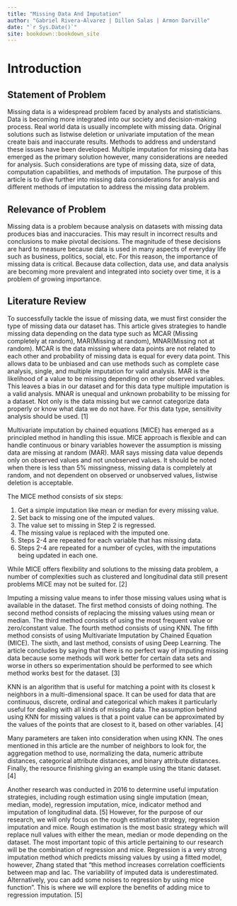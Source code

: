 ```yaml
--- 
title: "Missing Data And Imputation"
author: "Gabriel Rivera-Alvarez | Dillon Salas | Armon Darville"
date: "`r Sys.Date()`"
site: bookdown::bookdown_site
---
```


# Introduction

## Statement of Problem

Missing data is a widespread problem faced by analysts and statisticians. Data is becoming more integrated into our society and decision-making process. Real world data is usually incomplete with missing data. Original solutions such as listwise deletion or univariate imputation of the mean create bais and inaccurate results. Methods to address and understand these issues have been developed. Multiple imputation for missing data has emerged as the primary solution however, many considerations are needed for analysis. Such considerations are type of missing data, size of data, computation capabilities, and methods of imputation. The purpose of this article is to dive further into missing data considerations for analysis and different methods of imputation to address the missing data problem.

## Relevance of Problem

Missing data is a problem because analysis on datasets with missing data produces bias and inaccuracies. This may result in incorrect results and conclusions to make pivotal decisions. The magnitude of these decisions are hard to measure because data is used in many aspects of everyday life such as business, politics, social, etc. For this reason, the importance of missing data is critical. Because data collection, data use, and data analysis are becoming more prevalent and integrated into society over time, it is a problem of growing importance. 

## Literature Review

To successfully tackle the issue of missing data, we must first consider the type of missing data our dataset has. This article gives strategies to handle missing data depending on the data type such as MCAR (Missing completely at random), MAR(Missing at random), MNAR(Missing not at random). MCAR is the data missing where data points are not related to each other and probability of missing data is equal for every data point. This allows data to be unbiased and can use methods such as complete case analysis, single, and multiple imputation for valid analysis. MAR is the likelihood of a value to be missing depending on other observed variables. This leaves a bias in our dataset and for this data type multiple imputation is a valid analysis. MNAR is unequal and unknown probability to be missing for a dataset. Not only is the data missing but we cannot categorize data properly or know what data we do not have.  For this data type, sensitivity analysis should be used. [1]

Multivariate imputation by chained equations (MICE) has emerged as a principled method in handling this issue. MICE approach is flexible and can handle continuous or binary variables however the assumption is missing data are missing at random (MAR). MAR says missing data value depends only on observed values and not unobserved values. It should be noted when there is less than 5% missingness, missing data is completely at random, and not dependent on observed or unobserved values, listwise deletion is acceptable. 
 	
 The MICE method consists of six steps:
 
1. 	Get a simple imputation like mean or median for every missing value.
2. 	Set back to missing one of the imputed values.
3. 	The value set to missing in Step 2 is regressed.
4. 	The missing value is replaced with the imputed one.
5. 	Steps 2-4 are repeated for each variable that has missing data.
6. 	Steps 2-4 are repeated for a number of cycles, with the imputations being updated in each one.
 
While MICE offers flexibility and solutions to the missing data problem, a number of complexities such as clustered and longitudinal data still present problems MICE may not be suited for. [2]

Imputing a missing value means to infer those missing values using what is available in the dataset. The first method consists of doing nothing. The second method consists of replacing the missing values using mean or median. The third method consists of using the most frequent value or zero/constant value. The fourth method consists of using KNN. The fifth method consists of using Multivariate Imputation by Chained Equation (MICE). The sixth, and last method, consists of using Deep Learning. The article concludes by saying that there is no perfect way of imputing missing data because some methods will work better for certain data sets and worse in others so experimentation should be performed to see which method works best for the dataset. [3]

KNN is an algorithm that is useful for matching a point with its closest k neighbors in a multi-dimensional space. It can be used for data that are continuous, discrete, ordinal and categorical which makes it particularly useful for dealing with all kinds of missing data. The assumption behind using KNN for missing values is that a point value can be approximated by the values of the points that are closest to it, based on other variables. [4]
 
Many parameters are taken into consideration when using KNN. The ones mentioned in this article are the number of neighbors to look for, the aggregation method to use, normalizing the data, numeric attribute distances, categorical attribute distances, and binary attribute distances. Finally, the resource finishing giving an example using the titanic dataset. [4]

Another research was conducted in 2016 to determine useful imputation strategies, including rough estimation using single imputation (mean, median, mode), regression imputation, mice, indicator method and imputation of longitudinal data. [5] However, for the purpose of our research, we will only focus on the rough estimation strategy, regression imputation and mice. Rough estimation is the most basic strategy which will replace null values with either the mean, median or mode depending on the dataset. The most important topic of this article pertaining to our research will be the combination of regression and mice. Regression is a very strong imputation method which predicts missing values by using a fitted model, however, Zhang stated that “this method increases correlation coefficients between map and lac. The variability of imputed data is underestimated. Alternatively, you can add some noises to regression by using mice function”. This is where we will explore the benefits of adding mice to regression imputation. [5]
